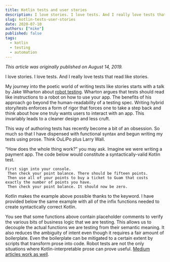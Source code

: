 ```yaml
---
title: Kotlin tests and user stories
description: I love stories. I love tests. And I really love tests that read like stories.
slug: kotlin-tests-user-stories
date: 2020-07-10
authors: ["mike"]
published: false
tags:
  - kotlin
  - testing
  - automation
---
```


_This article was originally published on August 14, 2019._

I love stories. I love tests. And I really love tests that read like stories.

My journey into the poetic world of writing tests like stories starts with a talk by Jake Wharton about [robot testing](https://jakewharton.com/testing-robots/). Wharton argues that tests should read like instructions to a robot on how to use your app. The benefits of his approach go beyond the human-readability of a testing spec. Writing hybrid story/tests enforces a form of rigor that forces one to take a step back and think about how one truly wants users to interact with an app. This invariably leads to a cleaner design and less cruft.

This way of authoring tests has recently become a bit of an obsession. So much so that I have dispensed with functional syntax and begun writing my tests using prose. Think OuLiPo plus Larry Wall.

“How does the whole thing work?” you may ask. Imagine we were writing a payment app. The code below would constitute a syntactically-valid Kotlin test.

```
First sign into your console.
 Then check your point balance. There should be fifteen points.
 Then use all of your points to buy a ticket to Guam that costs exactly the number of points you have.
 Then check your point balance. It should now be zero.
```

Kotlin makes the example above possible thanks to the keyword. I have provided below the same example with all of the infix functions needed to create syntactically correct Kotlin.

You see that some functions above contain placeholder comments to verify the various bits of business logic that we are testing. This allows us to decouple the actual functions we are testing from their semantic meaning. It also reduces the ambiguity of intent even though it requires a fair amount of boilerplate. Even the boilerplate can be mitigated to a certain extent by scripts that transform prose into code.
Robot tests are not the only situations where Kotlin-interpretable prose can prove useful. [Medium articles work as well](https://try.kotlinlang.org/#/UserProjects/uspeu9cmn55b14jn71l3amlea1/r95i21of8ue2oc7aaop4rkp9dl).
